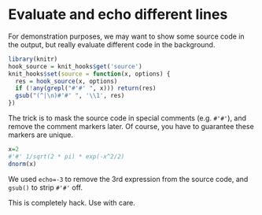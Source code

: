 # Evaluate and echo different lines

For demonstration purposes, we may want to show some source code in the output, but really evaluate different code in the background.

```r
library(knitr)
hook_source = knit_hooks$get('source')
knit_hooks$set(source = function(x, options) {
  res = hook_source(x, options)
  if (!any(grepl("#'#' ", x))) return(res)
  gsub("(^|\n)#'#' ", '\\1', res)
})
```

The trick is to mask the source code in special comments (e.g. `#'#'`), and remove the comment markers later. Of course, you have to guarantee these markers are unique.

```r
x=2
#'#' 1/sqrt(2 * pi) * exp(-x^2/2)
dnorm(x)
```

We used `echo=-3` to remove the 3rd expression from the source code, and `gsub()` to strip `#'#'` off.

This is completely hack. Use with care.
